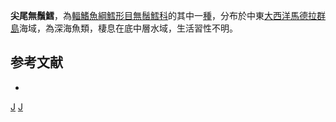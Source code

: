{{Speciesbox
| taxon = Macruronus maderensis
| binomial_authority = [[Maul|Maul]], 1951
| synonyms = 
}}
'''尖尾無鬚鱈'''，為[[輻鰭魚綱|輻鰭魚綱]][[鱈形目|鱈形目]][[無鬚鱈科|無鬚鱈科]]的其中一[[種|種]]，分布於中東[[大西洋|大西洋]][[馬德拉群島|馬德拉群島]]海域，為深海魚類，棲息在底中層水域，生活習性不明。

==参考文献==
*{{FishBase_species|genus=Macruronus |species=maderensis|year=2016|month=2}}

{{taxonbar}}
[[Category:_1951年描述的鱼类|J]]
[[Category:尖尾無鬚鱈屬|J]]
